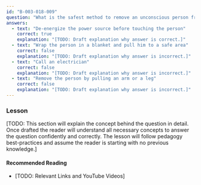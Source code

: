 ```yaml
---
id: "B-003-018-009"
question: "What is the safest method to remove an unconscious person from contact with a high-voltage source?"
answers:
  - text: "De-energize the power source before touching the person"
    correct: true
    explanation: "[TODO: Draft explanation why answer is correct.]"
  - text: "Wrap the person in a blanket and pull him to a safe area"
    correct: false
    explanation: "[TODO: Draft explanation why answer is incorrect.]"
  - text: "Call an electrician"
    correct: false
    explanation: "[TODO: Draft explanation why answer is incorrect.]"
  - text: "Remove the person by pulling an arm or a leg"
    correct: false
    explanation: "[TODO: Draft explanation why answer is incorrect.]"
---
```


### Lesson

[TODO: This section will explain the concept behind the question in detail. Once drafted the reader will understand all necessary concepts to answer the question confidently and correctly. The lesson will follow pedagogy best-practices and assume the reader is starting with no previous knowledge.]

#### Recommended Reading

- [TODO: Relevant Links and YouTube Videos]
